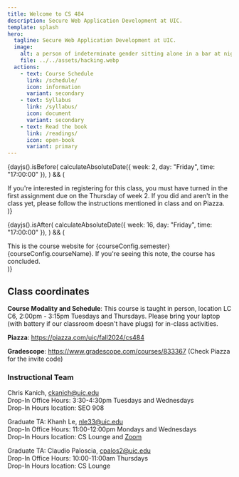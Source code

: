 ```yaml
---
title: Welcome to CS 484
description: Secure Web Application Development at UIC.
template: splash
hero:
  tagline: Secure Web Application Development at UIC.
  image:
    alt: a person of indeterminate gender sitting alone in a bar at night working on a laptop in the style of nighthawks by edward hopper
    file: ../../assets/hacking.webp
  actions:
    - text: Course Schedule
      link: /schedule/
      icon: information
      variant: secondary
    - text: Syllabus
      link: /syllabus/
      icon: document
      variant: secondary
    - text: Read the book
      link: /readings/
      icon: open-book
      variant: primary
---
```



{dayjs().isBefore(
  calculateAbsoluteDate({ week: 2, day: "Friday", time: "17:00:00" }),
) && (
  <Aside
    type="caution"
    title={`Interested in registering for ${courseConfig.courseName} in ${courseConfig.semester}?`}
  >
    If you're interested in registering for this class, you must have turned in
    the first assignment due on the Thursday of week 2. If you did and aren't in
    the class yet, please follow the instructions mentioned in class and on
    Piazza.
  </Aside>
)}

{dayjs().isAfter(
  calculateAbsoluteDate({ week: 16, day: "Friday", time: "17:00:00" }),
) && (
  <Aside type="danger" title="This course has concluded.">
    This is the course website for {courseConfig.semester} {courseConfig.courseName}. If you're seeing this
    note, the course has concluded.
  </Aside>
)}

## Class coordinates

**Course Modality and Schedule**:
This course is taught in person, location LC C6, 2:00pm - 3:15pm Tuesdays and Thursdays. Please bring your laptop (with battery if our classroom doesn't have plugs) for in-class activities.

**Piazza**: https://piazza.com/uic/fall2024/cs484

**Gradescope**: https://www.gradescope.com/courses/833367 (Check Piazza for the invite code)

### Instructional Team

Chris Kanich, ckanich@uic.edu  
Drop-In Office Hours: 3:30-4:30pm Tuesdays and Wednesdays  
Drop-In Hours location: SEO 908

Graduate TA: Khanh Le, nle33@uic.edu  
Drop-In Office Hours: 11:00-12:00pm Mondays and Wednesdays  
Drop-In Hours location: CS Lounge and [Zoom](https://uic.zoom.us/j/83302203414?pwd=yrWtdLS8aRlH0Dfw6bL4Sf4OjZGSHa.1)

Graduate TA: Claudio Paloscia, cpalos2@uic.edu  
Drop-In Office Hours: 10:00-11:00am Thursdays  
Drop-In Hours location: CS Lounge
